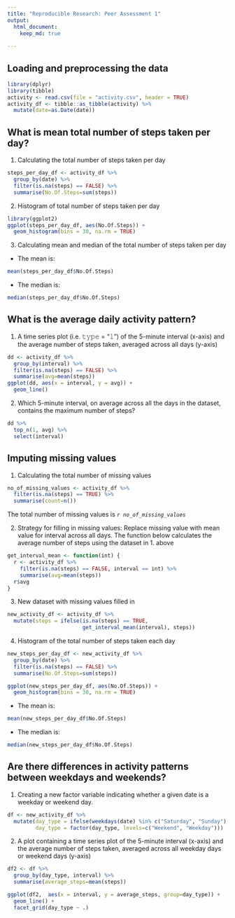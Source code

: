 ```yaml
---
title: "Reproducible Research: Peer Assessment 1"
output: 
  html_document:
    keep_md: true
    
---
```



## Loading and preprocessing the data

```r
library(dplyr)
library(tibble)
activity <- read.csv(file = "activity.csv", header = TRUE)
activity_df <- tibble::as_tibble(activity) %>%
  mutate(date=as.Date(date))
```

## What is mean total number of steps taken per day?

1. Calculating the total number of steps taken per day
```r
steps_per_day_df <- activity_df %>% 
  group_by(date) %>%
  filter(is.na(steps) == FALSE) %>%
  summarise(No.Of.Steps=sum(steps))
```

2. Histogram of total number of steps taken per day
```r
library(ggplot2)
ggplot(steps_per_day_df, aes(No.Of.Steps)) +
  geom_histogram(bins = 30, na.rm = TRUE)
```

3. Calculating mean and median of the total number of steps taken per day
- The mean is: 
```r
mean(steps_per_day_df$No.Of.Steps)
```
- The median is:
```r
median(steps_per_day_df$No.Of.Steps)
```


## What is the average daily activity pattern?
1. A time series plot (i.e. 𝚝𝚢𝚙𝚎 = "𝚕") of the 5-minute interval (x-axis) and the average number of steps taken, averaged across all days (y-axis)  
```r
dd <- activity_df %>% 
  group_by(interval) %>%
  filter(is.na(steps) == FALSE) %>%
  summarise(avg=mean(steps))
ggplot(dd, aes(x = interval, y = avg)) +
  geom_line()
```

2. Which 5-minute interval, on average across all the days in the dataset, contains the maximum number of steps?
```r
dd %>% 
  top_n(1, avg) %>%
  select(interval)
```

## Imputing missing values

1. Calculating the total number of missing values
```r
no_of_missing_values <- activity_df %>% 
  filter(is.na(steps) == TRUE) %>%
  summarise(count=n())
```

The total number of missing values is *`r no_of_missing_values`*

2. Strategy for filling in missing values: Replace missing value with mean value for interval across all days. The function below calculates the average number of steps using the dataset in 1. above
```r
get_interval_mean <- function(int) {
  r <- activity_df %>% 
    filter(is.na(steps) == FALSE, interval == int) %>%
    summarise(avg=mean(steps))
  r$avg
} 
```

3. New dataset with missing values filled in
```r
new_activity_df <- activity_df %>% 
  mutate(steps = ifelse(is.na(steps) == TRUE, 
                        get_interval_mean(interval), steps))
```

4. Histogram of the total number of steps taken each day  
```r
new_steps_per_day_df <- new_activity_df %>% 
  group_by(date) %>%
  filter(is.na(steps) == FALSE) %>%
  summarise(No.Of.Steps=sum(steps))

ggplot(new_steps_per_day_df, aes(No.Of.Steps)) +
  geom_histogram(bins = 30, na.rm = TRUE)
```

- The mean is: 
```r
mean(new_steps_per_day_df$No.Of.Steps)
```
- The median is:
```r
median(new_steps_per_day_df$No.Of.Steps)
```

## Are there differences in activity patterns between weekdays and weekends?

1. Creating a new factor variable indicating whether a given date is a weekday or weekend day.  
```r
df <- new_activity_df %>% 
  mutate(day_type = ifelse(weekdays(date) %in% c("Saturday", "Sunday"), "Weekend", "Weekday"), 
         day_type = factor(day_type, levels=c("Weekend", "Weekday")))
```

2. A plot containing a time series plot of the 5-minute interval (x-axis) and the average number of steps taken, averaged across all weekday days or weekend days (y-axis)
```r
df2 <- df %>% 
  group_by(day_type, interval) %>%
  summarise(average_steps=mean(steps)) 

ggplot(df2,  aes(x = interval, y = average_steps, group=day_type)) +
  geom_line() +
  facet_grid(day_type ~ .)
```